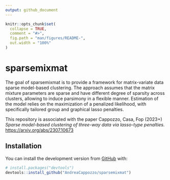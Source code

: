 ```yaml
---
output: github_document
---
```


<!-- README.md is generated from README.Rmd. Please edit that file -->

```r
knitr::opts_chunk$set(
  collapse = TRUE,
  comment = "#>",
  fig.path = "man/figures/README-",
  out.width = "100%"
)
```

# sparsemixmat

<!-- badges: start -->
<!-- badges: end -->

The goal of sparsemixmat is to provide a framework for matrix-variate data sparse model-based clustering. The approach assumes that the matrix mixture parameters are sparse and have different degree of sparsity across clusters, allowing to induce parsimony in a flexible manner. Estimation of the model relies on the maximization of a penalized likelihood, with specifically tailored group and graphical lasso penalties. 

This repository is associated with the paper Cappozzo, Casa, Fop (2023+) *Sparse model-based clustering of three-way data via lasso-type penalties.* [https://arxiv.org/abs/2307.10673](https://arxiv.org/abs/2307.10673)

## Installation

You can install the development version from [GitHub](https://github.com/) with:

``` r
# install.packages("devtools")
devtools::install_github("AndreaCappozzo/sparsemixmat")
```